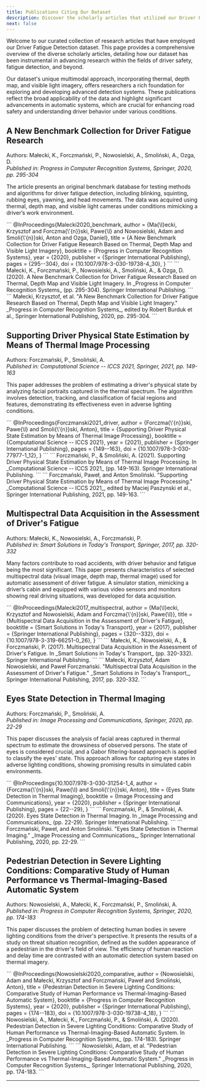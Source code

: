 ```yaml
---
title: Publications Citing Our Dataset
description: Discover the scholarly articles that utilized our Driver Fatigue Detection dataset for advancing research in various domains.
next: false
---
```




Welcome to our curated collection of research articles that have employed our Driver Fatigue Detection dataset. This page provides a comprehensive overview of the diverse scholarly articles, detailing how our dataset has been instrumental in advancing research within the fields of driver safety, fatigue detection, and beyond.

Our dataset's unique multimodal approach, incorporating thermal, depth map, and visible light imagery, offers researchers a rich foundation for exploring and developing advanced detection systems. These publications reflect the broad applicability of the data and highlight significant advancements in automatic systems, which are crucial for enhancing road safety and understanding driver behavior under various conditions.


## A New Benchmark Collection for Driver Fatigue Research
Authors: Małecki, K., Forczmański, P., Nowosielski, A., Smoliński, A., Ozga, D.  
_Published in: Progress in Computer Recognition Systems, Springer, 2020, pp. 295-304_

The article presents an original benchmark database for testing methods and algorithms for driver fatigue detection, including blinking, squinting, rubbing eyes, yawning, and head movements. The data was acquired using thermal, depth map, and visible light cameras under conditions mimicking a driver’s work environment.

<Tabs>
  <TabItem label="BibTeX">
  ```
  @InProceedings{Malecki2020_benchmark,
    author    = {Ma{\l}ecki, Krzysztof and Forczma{\'{n}}ski, Pawe{\l} and Nowosielski, Adam and Smoli{\'{n}}ski, Anton and Ozga, Daniel},
    title     = {A New Benchmark Collection for Driver Fatigue Research Based on Thermal, Depth Map and Visible Light Imagery},
    booktitle = {Progress in Computer Recognition Systems},
    year      = {2020},
    publisher = {Springer International Publishing},
    pages     = {295--304},
    doi       = {10.1007/978-3-030-19738-4_30},
  }
  ```
  </TabItem>
  <TabItem label="APA">
  ```
  Małecki, K., Forczmański, P., Nowosielski, A., Smoliński, A., & Ozga, D. (2020). A New Benchmark Collection for Driver Fatigue Research Based on Thermal, Depth Map and Visible Light Imagery. In _Progress in Computer Recognition Systems_ (pp. 295-304). Springer International Publishing.
  ```
  </TabItem>
  <TabItem label="MLA">
  ```
  Małecki, Krzysztof, et al. "A New Benchmark Collection for Driver Fatigue Research Based on Thermal, Depth Map and Visible Light Imagery." _Progress in Computer Recognition Systems_, edited by Robert Burduk et al., Springer International Publishing, 2020, pp. 295-304.
  ```
  </TabItem>
</Tabs>

<LinkCard
  title="Read Full Article on ResearchGate"
  description="Explore this detailed study on our new benchmark collection for driver fatigue detection."
  target="_blank"
  href="https://www.researchgate.net/publication/332948824_A_New_Benchmark_Collection_for_Driver_Fatigue_Research_Based_on_Thermal_Depth_Map_and_Visible_Light_Imagery"
/>

## Supporting Driver Physical State Estimation by Means of Thermal Image Processing
Authors: Forczmański, P., Smoliński, A.  
_Published in: Computational Science -- ICCS 2021, Springer, 2021, pp. 149-163_

This paper addresses the problem of estimating a driver's physical state by analyzing facial portraits captured in the thermal spectrum. The algorithm involves detection, tracking, and classification of facial regions and features, demonstrating its effectiveness even in adverse lighting conditions.

<Tabs>
  <TabItem label="BibTeX">
  ```
  @InProceedings{Forczmanski2021_driver,
    author    = {Forczma{\'{n}}ski, Pawe{\l} and Smoli{\'{n}}ski, Anton},
    title     = {Supporting Driver Physical State Estimation by Means of Thermal Image Processing},
    booktitle = {Computational Science -- ICCS 2021},
    year      = {2021},
    publisher = {Springer International Publishing},
    pages     = {149--163},
    doi       = {10.1007/978-3-030-77977-1_12},
  }
  ```
  </TabItem>
  <TabItem label="APA">
  ```
  Forczmański, P., & Smoliński, A. (2021). Supporting Driver Physical State Estimation by Means of Thermal Image Processing. In _Computational Science -- ICCS 2021_ (pp. 149-163). Springer International Publishing.
  ```
  </TabItem>
  <TabItem label="MLA">
  ```
  Forczmański, Paweł, and Anton Smoliński. "Supporting Driver Physical State Estimation by Means of Thermal Image Processing." _Computational Science -- ICCS 2021_, edited by Maciej Paszynski et al., Springer International Publishing, 2021, pp. 149-163.
  ```
  </TabItem>
</Tabs>

<LinkCard
  title="Read Full Article on ResearchGate"
  target="_blank"
  description="Discover how thermal image processing can support driver physical state estimation."
  href="https://www.researchgate.net/publication/352251190_Supporting_Driver_Physical_State_Estimation_by_Means_of_Thermal_Image_Processing"
/>

## Multispectral Data Acquisition in the Assessment of Driver's Fatigue
Authors: Małecki, K., Nowosielski, A., Forczmański, P.  
_Published in: Smart Solutions in Today's Transport, Springer, 2017, pp. 320-332_

Many factors contribute to road accidents, with driver behavior and fatigue being the most significant. This paper presents characteristics of selected multispectral data (visual image, depth map, thermal image) used for automatic assessment of driver fatigue. A simulator station, mimicking a driver’s cabin and equipped with various video sensors and monitors showing real driving situations, was developed for data acquisition.

<Tabs>
  <TabItem label="BibTeX">
  ```
  @InProceedings{Malecki2017_multispectral,
    author    = {Ma{\l}ecki, Krzysztof and Nowosielski, Adam and Forczma{\'{n}}ski, Pawe{\l}},
    title     = {Multispectral Data Acquisition in the Assessment of Driver's Fatigue},
    booktitle = {Smart Solutions in Today's Transport},
    year      = {2017},
    publisher = {Springer International Publishing},
    pages     = {320--332},
    doi       = {10.1007/978-3-319-66251-0_26},
  }
  ```
  </TabItem>
  <TabItem label="APA">
  ```
  Małecki, K., Nowosielski, A., & Forczmański, P. (2017). Multispectral Data Acquisition in the Assessment of Driver's Fatigue. In _Smart Solutions in Today's Transport_ (pp. 320-332). Springer International Publishing.
  ```
  </TabItem>
  <TabItem label="MLA">
  ```
  Małecki, Krzysztof, Adam Nowosielski, and Paweł Forczmański. "Multispectral Data Acquisition in the Assessment of Driver's Fatigue." _Smart Solutions in Today's Transport_, Springer International Publishing, 2017, pp. 320-332.
  ```
  </TabItem>
</Tabs>

<LinkCard
  title="Read Full Article on ResearchGate"  
  target="_blank"
  description="Explore the utilization of multispectral data in assessing driver's fatigue."
  href="https://www.researchgate.net/publication/319638501_Multispectral_Data_Acquisition_in_the_Assessment_of_Driver's_Fatigue"
/>

## Eyes State Detection in Thermal Imaging
Authors: Forczmański, P., Smoliński, A.  
_Published in: Image Processing and Communications, Springer, 2020, pp. 22-29_

This paper discusses the analysis of facial areas captured in thermal spectrum to estimate the drowsiness of observed persons. The state of eyes is considered crucial, and a Gabor filtering-based approach is applied to classify the eyes' state. This approach allows for capturing eye states in adverse lighting conditions, showing promising results in simulated cabin environments.

<Tabs>
  <TabItem label="BibTeX">
  ```
  @InProceedings{10.1007/978-3-030-31254-1_4,
    author    = {Forczma{\'{n}}ski, Pawe{\l} and Smoli{\'{n}}ski, Anton},
    title     = {Eyes State Detection in Thermal Imaging},
    booktitle = {Image Processing and Communications},
    year      = {2020},
    publisher = {Springer International Publishing},
    pages     = {22--29},
  }
  ```
  </TabItem>
  <TabItem label="APA">
  ```
  Forczmański, P., & Smoliński, A. (2020). Eyes State Detection in Thermal Imaging. In _Image Processing and Communications_ (pp. 22-29). Springer International Publishing.
  ```
  </TabItem>
  <TabItem label="MLA">
  ```
  Forczmański, Paweł, and Anton Smoliński. "Eyes State Detection in Thermal Imaging." _Image Processing and Communications_, Springer International Publishing, 2020, pp. 22-29.
  ```
  </TabItem>
</Tabs>

<LinkCard
  title="Read Full Article on ResearchGate"
  target="_blank"
  description="Learn about the detection of eye states in thermal imaging for assessing driver drowsiness."
  href="https://www.researchgate.net/publication/335751709_Eyes_State_Detection_in_Thermal_Imaging"
/>

## Pedestrian Detection in Severe Lighting Conditions: Comparative Study of Human Performance vs Thermal-Imaging-Based Automatic System
Authors: Nowosielski, A., Małecki, K., Forczmański, P., Smoliński, A.  
_Published in: Progress in Computer Recognition Systems, Springer, 2020, pp. 174-183_

This paper discusses the problem of detecting human bodies in severe lighting conditions from the driver's perspective. It presents the results of a study on threat situation recognition, defined as the sudden appearance of a pedestrian in the driver's field of view. The efficiency of human reaction and delay time are contrasted with an automatic detection system based on thermal imagery.

<Tabs>
  <TabItem label="BibTeX">
  ```
  @InProceedings{Nowosielski2020_comparative,
    author    = {Nowosielski, Adam and Małecki, Krzysztof and Forczmański, Paweł and Smoliński, Anton},
    title     = {Pedestrian Detection in Severe Lighting Conditions: Comparative Study of Human Performance vs Thermal-Imaging-Based Automatic System},
    booktitle = {Progress in Computer Recognition Systems},
    year      = {2020},
    publisher = {Springer International Publishing},
    pages     = {174--183},
    doi       = {10.1007/978-3-030-19738-4_18},
  }
  ```
  </TabItem>
  <TabItem label="APA">
  ```
  Nowosielski, A., Małecki, K., Forczmański, P., & Smoliński, A. (2020). Pedestrian Detection in Severe Lighting Conditions: Comparative Study of Human Performance vs Thermal-Imaging-Based Automatic System. In _Progress in Computer Recognition Systems_ (pp. 174-183). Springer International Publishing.
  ```
  </TabItem>
  <TabItem label="MLA">
  ```
  Nowosielski, Adam, et al. "Pedestrian Detection in Severe Lighting Conditions: Comparative Study of Human Performance vs Thermal-Imaging-Based Automatic System." _Progress in Computer Recognition Systems_, Springer International Publishing, 2020, pp. 174-183.
  ```
  </TabItem>
</Tabs>

<LinkCard
  title="Read Full Article on ResearchGate"  
  target="_blank"
  description="Explore the comparative study of human and automatic pedestrian detection in adverse lighting conditions."
  href="https://www.researchgate.net/publication/332948390_Pedestrian_Detection_in_Severe_Lighting_Conditions_Comparative_Study_of_Human_Performance_vs_Thermal-Imaging-Based_Automatic_Systems"
/>


---